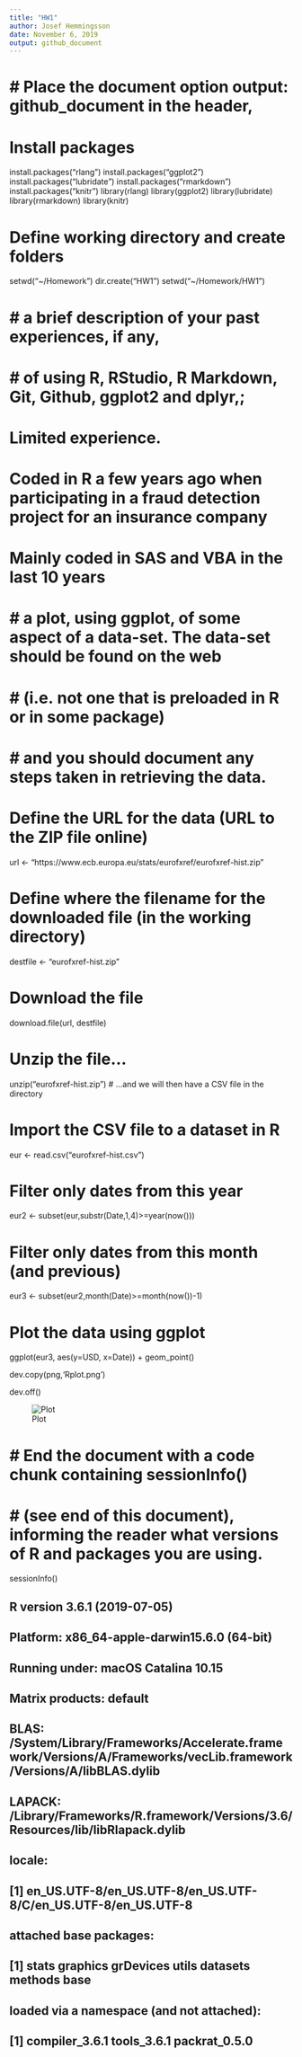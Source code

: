 ```yaml
---
title: "HW1"
author: Josef Hemmingsson
date: November 6, 2019
output: github_document
---
```

# # Place the document option output: github_document in the header,

# Install packages
install.packages("rlang")
install.packages("ggplot2")
install.packages("lubridate")
install.packages("rmarkdown")
install.packages("knitr")
library(rlang)
library(ggplot2)
library(lubridate)
library(rmarkdown)
library(knitr)

# Define working directory and create folders
setwd("~/Homework")
dir.create("HW1")
setwd("~/Homework/HW1")

# # a brief description of your past experiences, if any,
# # of using R, RStudio, R Markdown, Git, Github, ggplot2 and dplyr,;
# Limited experience.
# Coded in R a few years ago when participating in a fraud detection project for an insurance company
# Mainly coded in SAS and VBA in the last 10 years

# # a plot, using ggplot, of some aspect of a data-set. The data-set should be found on the web
# # (i.e. not one that is preloaded in R or in some package)
# # and you should document any steps taken in retrieving the data.
# Define the URL for the data (URL to the ZIP file online)
url <- "https://www.ecb.europa.eu/stats/eurofxref/eurofxref-hist.zip"

# Define where the filename for the downloaded file (in the working directory)
destfile <- "eurofxref-hist.zip"

# Download the file
download.file(url, destfile)

# Unzip the file...
unzip("eurofxref-hist.zip")
# ...and we will then have a CSV file in the directory

# Import the CSV file to a dataset in R
eur <- read.csv("eurofxref-hist.csv")

# Filter only dates from this year
eur2 <- subset(eur,substr(Date,1,4)>=year(now()))

# Filter only dates from this month (and previous)
eur3 <- subset(eur2,month(Date)>=month(now())-1)

# Plot the data using ggplot
ggplot(eur3, aes(y=USD, x=Date)) + geom_point()

dev.copy(png,'Rplot.png')

dev.off()

![Plot](Rplot.png)

# # End the document with a code chunk containing sessionInfo()
# # (see end of this document), informing the reader what versions of R and packages you are using.
sessionInfo()

## R version 3.6.1 (2019-07-05)
## Platform: x86_64-apple-darwin15.6.0 (64-bit)
## Running under: macOS Catalina 10.15

## Matrix products: default
## BLAS:   /System/Library/Frameworks/Accelerate.framework/Versions/A/Frameworks/vecLib.framework/Versions/A/libBLAS.dylib
## LAPACK: /Library/Frameworks/R.framework/Versions/3.6/Resources/lib/libRlapack.dylib

## locale:
## [1] en_US.UTF-8/en_US.UTF-8/en_US.UTF-8/C/en_US.UTF-8/en_US.UTF-8

## attached base packages:
## [1] stats     graphics  grDevices utils     datasets  methods   base     

## loaded via a namespace (and not attached):
## [1] compiler_3.6.1 tools_3.6.1    packrat_0.5.0 
